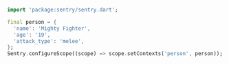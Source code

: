```dart
import 'package:sentry/sentry.dart';

final person = {
  'name': 'Mighty Fighter',
  'age': '19',
  'attack_type': 'melee',
};
Sentry.configureScope((scope) => scope.setContexts('person', person));
```
